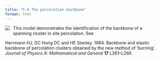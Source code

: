 ```yaml
---
title: "5.4 The percolation backbone"
format: html
---
```


[![](5.4-percolationBackBone.png)](5.4-percolationBackBone.nlogo){style="float:left; margin-right:10px; margin-bottom:5px;"} This model demonstrates the identification of the backbone of a spanning cluster in site percolation. See

Herrmann HJ, DC Hong DC and HE Stanley. 1984. Backbone and elastic backbone of percolation clusters obtained by the new method of ‘burning’. _Journal of Physics A: Mathematical and General_ **17** L261–L266.